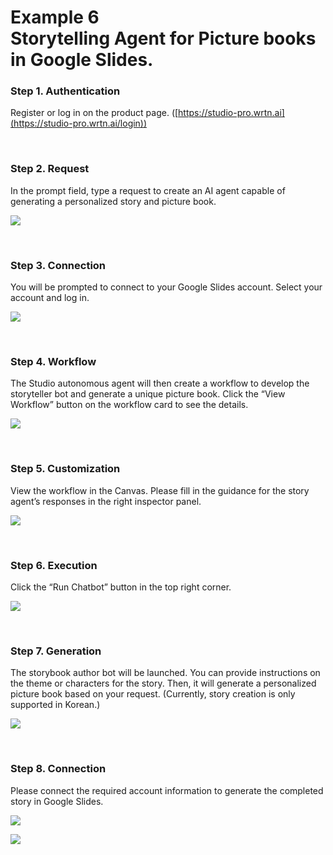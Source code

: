 # **Example 6** <br /> Storytelling Agent for Picture books in Google Slides.

### Step 1. Authentication

Register or log in on the product page. ([https://studio-pro.wrtn.ai](https://studio-pro.wrtn.ai/login))

<br />

### Step 2. Request

In the prompt field, type a request to create an AI agent capable of generating a personalized story and picture book.

![](/studio-pro/images/docs/use-cases/picture-books/step-2-1.png)

<br />

### Step 3. Connection

You will be prompted to connect to your Google Slides account. Select your account and log in.

![](/studio-pro/images/docs/use-cases/picture-books/step-3-1.png)

<br />

### Step 4. Workflow

The Studio autonomous agent will then create a workflow to develop the storyteller bot and generate a unique picture book. Click the “View Workflow” button on the workflow card to see the details.

![](/studio-pro/images/docs/use-cases/picture-books/step-4-1.png)

<br />

### Step 5. Customization

View the workflow in the Canvas. Please fill in the guidance for the story agent’s responses in the right inspector panel.

![](/studio-pro/images/docs/use-cases/picture-books/step-5-1.png)

<br />

### Step 6. Execution

Click the “Run Chatbot” button in the top right corner.

![](/studio-pro/images/docs/use-cases/picture-books/step-6-1.png)

<br />

### Step 7. Generation

The storybook author bot will be launched. You can provide instructions on the theme or characters for the story. Then, it will generate a personalized picture book based on your request. (Currently, story creation is only supported in Korean.)

![](/studio-pro/images/docs/use-cases/picture-books/step-7-1.png)

<br />

### Step 8. Connection

Please connect the required account information to generate the completed story in Google Slides.

![](/studio-pro/images/docs/use-cases/picture-books/step-8-1.png)

![](/studio-pro/images/docs/use-cases/picture-books/step-8-2.png)
